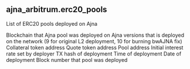 ## ajna_arbitrum.erc20_pools 
List of ERC20 pools deployed on Ajna

<ParamField path="blockchain">
Blockchain that Ajna pool was deployed on
</ParamField>
<ParamField path="version">
Ajna versions that is deployed on the network (9 for original L2 deployment, 10 for burning bwAJNA fix)
</ParamField>
<ParamField path="collateral">
Collateral token address
</ParamField>
<ParamField path="quotes">
Quote token address
</ParamField>
<ParamField path="pool_address">
Pool address
</ParamField>
<ParamField path="starting_interest_rate">
Initial interest rate set by deployer
</ParamField>
<ParamField path="tx_hash">
TX hash of deployment
</ParamField>
<ParamField path="block_time">
Time of deployment
</ParamField>
<ParamField path="block_date">
Date of deployment
</ParamField>
<ParamField path="block_number">
Block number that pool was deployed
</ParamField>
